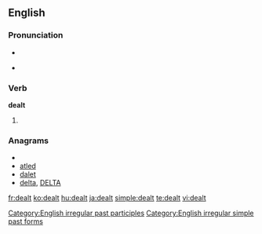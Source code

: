 ==English==

===Pronunciation===
* {{IPA|/'dεlt/}}
* {{audio|en-us-dealt.ogg|Audio (US)}}
*: {{rhymes|ɛlt}}

===Verb===
'''dealt'''

# {{past of|deal}}

===Anagrams===
* {{alphagram|adelt}}
* [[atled#English|atled]]
* [[dalet#English|dalet]]
* [[delta#English|delta]], [[DELTA#English|DELTA]]


[[Category:English irregular past participles]]
[[Category:English irregular simple past forms]]

[[fr:dealt]]
[[ko:dealt]]
[[hu:dealt]]
[[ja:dealt]]
[[simple:dealt]]
[[te:dealt]]
[[vi:dealt]]